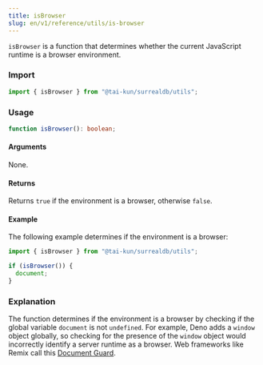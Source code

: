 ```yaml
---
title: isBrowser
slug: en/v1/reference/utils/is-browser
---
```


`isBrowser` is a function that determines whether the current JavaScript runtime is a browser environment.

### Import

```ts
import { isBrowser } from "@tai-kun/surrealdb/utils";
```

### Usage

```ts
function isBrowser(): boolean;
```

#### Arguments

None.

#### Returns

Returns `true` if the environment is a browser, otherwise `false`.

#### Example

The following example determines if the environment is a browser:

```ts
import { isBrowser } from "@tai-kun/surrealdb/utils";

if (isBrowser()) {
  document;
}
```

### Explanation

The function determines if the environment is a browser by checking if the global variable `document` is not `undefined`. For example, Deno adds a `window` object globally, so checking for the presence of the `window` object would incorrectly identify a server runtime as a browser. Web frameworks like Remix call this [Document Guard](https://remix.run/docs/en/main/guides/constraints#document-guard).
